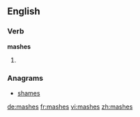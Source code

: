 ==English==

===Verb===
'''mashes'''

# {{third-person singular of|[[mash]]}}

===Anagrams===
* [[shames#English|shames]]

[[de:mashes]]
[[fr:mashes]]
[[vi:mashes]]
[[zh:mashes]]